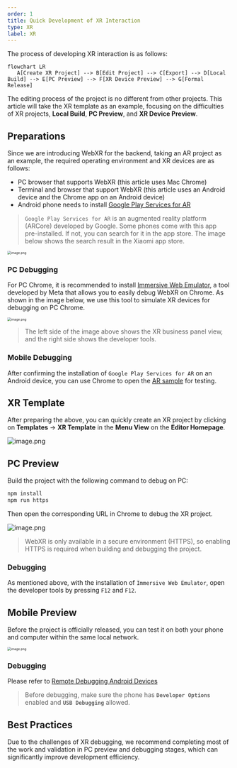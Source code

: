 ```yaml
---
order: 1
title: Quick Development of XR Interaction
type: XR
label: XR
---
```


The process of developing XR interaction is as follows:

```mermaid
flowchart LR
   A[Create XR Project] --> B[Edit Project] --> C[Export] --> D[Local Build] --> E[PC Preview] --> F[XR Device Preview] --> G[Formal Release]
```

The editing process of the project is no different from other projects. This article will take the XR template as an example, focusing on the difficulties of XR projects, **Local Build**, **PC Preview**, and **XR Device Preview**.

## Preparations

Since we are introducing WebXR for the backend, taking an AR project as an example, the required operating environment and XR devices are as follows:

- PC browser that supports WebXR (this article uses Mac Chrome)
- Terminal and browser that support WebXR (this article uses an Android device and the Chrome app on an Android device)
- Android phone needs to install [Google Play Services for AR](https://play.google.com/store/apps/details?id=com.google.ar.core&hl=en_US&pli=1)

> `Google Play Services for AR` is an augmented reality platform (ARCore) developed by Google. Some phones come with this app pre-installed. If not, you can search for it in the app store. The image below shows the search result in the Xiaomi app store.

<img src="https://mdn.alipayobjects.com/huamei_yo47yq/afts/img/A*1piTR6lx8T8AAAAAAAAAAAAADhuCAQ/original" alt="image.png" style="zoom:50%;" />

### PC Debugging

For PC Chrome, it is recommended to install [Immersive Web Emulator](https://chromewebstore.google.com/detail/immersive-web-emulator/cgffilbpcibhmcfbgggfhfolhkfbhmik), a tool developed by Meta that allows you to easily debug WebXR on Chrome. As shown in the image below, we use this tool to simulate XR devices for debugging on PC Chrome.

<img src="https://mdn.alipayobjects.com/huamei_yo47yq/afts/img/A*KR_rQq3sSY4AAAAAAAAAAAAADhuCAQ/original" alt="image.png" style="zoom:50%;" />

> The left side of the image above shows the XR business panel view, and the right side shows the developer tools.

### Mobile Debugging

After confirming the installation of `Google Play Services for AR` on an Android device, you can use Chrome to open the [AR sample](https://immersive-web.github.io/webxr-samples/immersive-ar-session.html) for testing.

## XR Template

After preparing the above, you can quickly create an XR project by clicking on **Templates** -> **XR Template** in the **Menu View** on the **Editor Homepage**.

<img src="https://mdn.alipayobjects.com/huamei_yo47yq/afts/img/A*du7MS4eTWkgAAAAAAAAAAAAADhuCAQ/original" alt="image.png"  />

## PC Preview

Build the project with the following command to debug on PC:

```bash
npm install
npm run https
```

Then open the corresponding URL in Chrome to debug the XR project.

<img src="https://mdn.alipayobjects.com/huamei_yo47yq/afts/img/A*4rqLS51t6DoAAAAAAAAAAAAADhuCAQ/original" alt="image.png"  />

> WebXR is only available in a secure environment (HTTPS), so enabling HTTPS is required when building and debugging the project.

### Debugging

As mentioned above, with the installation of `Immersive Web Emulator`, open the developer tools by pressing `F12` and `F12`.

## Mobile Preview

Before the project is officially released, you can test it on both your phone and computer within the same local network.

<img src="https://mdn.alipayobjects.com/huamei_yo47yq/afts/img/A*YGikQ6UhL5oAAAAAAAAAAAAADhuCAQ/original" alt="image.png" style="zoom:50%;" />

### Debugging

Please refer to [Remote Debugging Android Devices](https://developer.chrome.com/en/docs/devtools/remote-debugging?hl=zh-cn)

> Before debugging, make sure the phone has **`Developer Options`** enabled and **`USB Debugging`** allowed.

## Best Practices

Due to the challenges of XR debugging, we recommend completing most of the work and validation in PC preview and debugging stages, which can significantly improve development efficiency.
